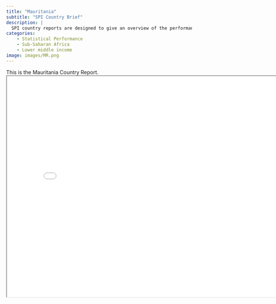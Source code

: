 ```yaml
---
title: "Mauritania"
subtitle: "SPI Country Brief"
description: |
  SPI country reports are designed to give an overview of the performance of Mauritania.
categories:
    - Statistical Performance
    - Sub-Saharan Africa
    - Lower middle income
image: images/MR.png
---
```


This is the Mauritania Country Report.
<iframe src="charts/Mauritania_chart.html" width="800" height="600"></iframe>

